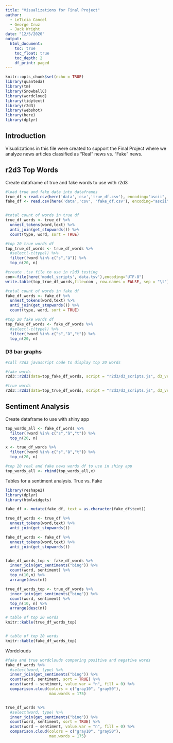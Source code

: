 ```yaml
---
title: "Visualizations for Final Project"
author:
  - LeTicia Cancel
  - George Cruz
  - Jack Wright
date: "12/5/2020"
output: 
  html_document:
    toc: true
    toc_float: true
    toc_depth: 2
    df_print: paged
---
```


```r
knitr::opts_chunk$set(echo = TRUE)
library(quanteda)
library(tm)
library(SnowballC)
library(wordcloud)
library(tidytext)
library(r2d3)
library(webshot)
library(here)
library(dplyr)
```

## Introduction

Visualizations in this file were created to support the Final Project where we analyze news articles classified as "Real" news vs. "Fake" news. 


## r2d3 Top Words

Create dataframe of true and fake words to use with r2d3
```r
#load true and fake data into dataframes
true_df <-read.csv(here('data','csv','true_df.csv'), encoding="ascii", stringsAsFactors = FALSE)
fake_df <- read.csv(here('data','csv', 'fake_df.csv'), encoding="ascii", stringsAsFactors = FALSE)


#total count of words in true df
true_df_words <- true_df %>%
  unnest_tokens(word,text) %>%
  anti_join(get_stopwords()) %>%
  count(type, word, sort = TRUE)

#top 20 true words df
top_true_df_words <- true_df_words %>%
  #select(-c(type)) %>%
  filter(!word %in% c("s","â")) %>%
  top_n(20, n)

#create .tsv file to use in r2d3 testing
con<-file(here('model_scripts','data.tsv'),encoding="UTF-8")
write.table(top_true_df_words,file=con , row.names = FALSE, sep = "\t")

#total count of words in fake df
fake_df_words <- fake_df %>%
  unnest_tokens(word,text) %>%
  anti_join(get_stopwords()) %>%
  count(type, word, sort = TRUE)

#top 20 fake words df
top_fake_df_words <- fake_df_words %>%
  #select(-c(type)) %>%
  filter(!word %in% c("s","â","t")) %>%
  top_n(20, n)
```

### D3 bar graphs

```r
#call r2d3 javascript code to display top 20 words

#fake words
r2d3::r2d3(data=top_fake_df_words, script = "r2d3/d3_scripts.js", d3_version = "3", container = "div")

#true words
r2d3::r2d3(data=top_true_df_words, script = "r2d3/d3_scripts.js", d3_version = "3", container = "div")

```



## Sentiment Analysis

Create dataframe to use with shiny app
```r
top_words_all <- fake_df_words %>%
  filter(!word %in% c("s","â","t")) %>%
  top_n(20, n)

x <- true_df_words %>%
  filter(!word %in% c("s","â","t")) %>%
  top_n(20, n)

#top 20 real and fake news words df to use in shiny app
top_words_all <- rbind(top_words_all,x)

```



Tables for a sentiment analysis. True vs. Fake
```r
library(reshape2)
library(dplyr)
library(htmlwidgets)

fake_df <- mutate(fake_df, text = as.character(fake_df$text))

true_df_words <- true_df %>%
  unnest_tokens(word,text) %>%
  anti_join(get_stopwords())

fake_df_words <- fake_df %>%
  unnest_tokens(word,text) %>%
  anti_join(get_stopwords())


fake_df_words_top <- fake_df_words %>%
  inner_join(get_sentiments("bing")) %>%
  count(word, sentiment) %>%
  top_n(10,n) %>%
  arrange(desc(n))

true_df_words_top <- true_df_words %>%
  inner_join(get_sentiments("bing")) %>%
  count(word, sentiment) %>%
  top_n(10, n) %>%
  arrange(desc(n))

# table of top 20 words
knitr::kable(true_df_words_top)


# table of top 20 words
knitr::kable(fake_df_words_top)
```

Wordclouds
```r
#fake and true wordclouds comparing positive and negative words
fake_df_words %>%
  #select(word, type) %>%
  inner_join(get_sentiments("bing")) %>%
  count(word, sentiment, sort = TRUE) %>%
  acast(word ~ sentiment, value.var = "n", fill = 0) %>%
  comparison.cloud(colors = c("gray10", "gray50"),
                   max.words = 175)


true_df_words %>%
  #select(word, type) %>%
  inner_join(get_sentiments("bing")) %>%
  count(word, sentiment, sort = TRUE) %>%
  acast(word ~ sentiment, value.var = "n", fill = 0) %>%
  comparison.cloud(colors = c("gray10", "gray50"),
                   max.words = 175)
```

